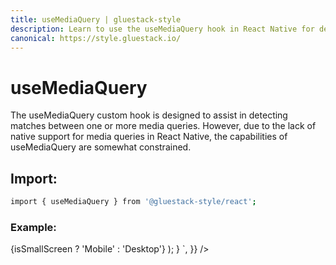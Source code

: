 ```yaml
---
title: useMediaQuery | gluestack-style
description: Learn to use the useMediaQuery hook in React Native for detecting media query matches and creating responsive UI elements, despite limitations like performance impacts and lack of typings.
canonical: https://style.gluestack.io/
---
```



<Meta title="hooks/useMediaQuery" />

# useMediaQuery

The useMediaQuery custom hook is designed to assist in detecting matches between one or more media queries. However, due to the lack of native support for media queries in React Native, the capabilities of useMediaQuery are somewhat constrained.

## Import:

```bash
import { useMediaQuery } from '@gluestack-style/react';
```

### Example:

<AppProvider>
  <CodePreview
    mb="$6"
    showArgsController={false}
    metaData={{
      scope: {
        styled,
        Provider: StyledProvider,
        config,
        Text,
        View,
        useMediaQuery,
      },
      code: `
        function MediaQuery() {
          const StyledBox = styled(View, {
            w: 300,
            h: 300,
            bg: '$green500',
            justifyContent: 'center',
            alignItems: 'center',
            variants: {
              size: {
                lg: {
                  bg: '$blue500',
                },
              },
            },
          });
          const StyledText = styled(Text, {
            color: '$white',
            fontSize: '$xl',
          });
          const [isSmallScreen] = useMediaQuery({
              maxWidth: 700,
          });
          return (
              <Provider config={config}>
                <StyledBox size={isSmallScreen ? 'sm' : 'lg'}>
                  <StyledText>{isSmallScreen ? 'Mobile' : 'Desktop'}</StyledText>
                </StyledBox>
              </Provider>
          );
        }
      `,
    }}
/>

</AppProvider>
